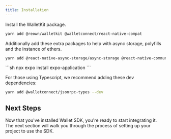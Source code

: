 ```yaml
---
title: Installation
---
```


Install the WalletKit package.

```sh
yarn add @reown/walletkit @walletconnect/react-native-compat
```

Additionally add these extra packages to help with async storage, polyfills and the instance of ethers.

```sh
yarn add @react-native-async-storage/async-storage @react-native-community/netinfo react-native-get-random-values fast-text-encoding
```

<Accordion title="Additional setup for Expo">
```sh
npx expo install expo-application
```
</Accordion>

For those using Typescript, we recommend adding these dev dependencies:

```sh
yarn add @walletconnect/jsonrpc-types --dev
```

## Next Steps

Now that you've installed Wallet SDK, you're ready to start integrating it. The next section will walk you through the process of setting up your project to use the SDK.
